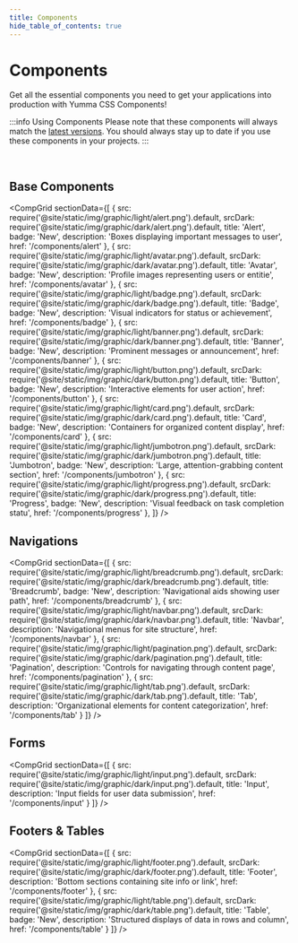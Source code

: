```yaml
---
title: Components
hide_table_of_contents: true
---
```



# Components

Get all the essential components you need to get your applications into production with Yumma CSS Components!

:::info Using Components
Please note that these components will always match the [latest versions](https://www.npmjs.com/package/yummacss). You should always stay up to date if you use these components in your projects.
:::

<br />

## Base Components

<CompGrid
  sectionData={[
    {
      src: require('@site/static/img/graphic/light/alert.png').default,
      srcDark: require('@site/static/img/graphic/dark/alert.png').default,
      title: 'Alert',
      badge: 'New',
      description: 'Boxes displaying important messages to user',
      href: '/components/alert'
    },
    {
      src: require('@site/static/img/graphic/light/avatar.png').default,
      srcDark: require('@site/static/img/graphic/dark/avatar.png').default,
      title: 'Avatar',
      badge: 'New',
      description: 'Profile images representing users or entitie',
      href: '/components/avatar'
    },
    {
      src: require('@site/static/img/graphic/light/badge.png').default,
      srcDark: require('@site/static/img/graphic/dark/badge.png').default,
      title: 'Badge',
      badge: 'New',
      description: 'Visual indicators for status or achievement',
      href: '/components/badge'
    },
    {
      src: require('@site/static/img/graphic/light/banner.png').default,
      srcDark: require('@site/static/img/graphic/dark/banner.png').default,
      title: 'Banner',
      badge: 'New',
      description: 'Prominent messages or announcement',
      href: '/components/banner'
    },
    {
      src: require('@site/static/img/graphic/light/button.png').default,
      srcDark: require('@site/static/img/graphic/dark/button.png').default,
      title: 'Button',
      badge: 'New',
      description: 'Interactive elements for user action',
      href: '/components/button'
    },
    {
      src: require('@site/static/img/graphic/light/card.png').default,
      srcDark: require('@site/static/img/graphic/dark/card.png').default,
      title: 'Card',
      badge: 'New',
      description: 'Containers for organized content display',
      href: '/components/card'
    },
    {
      src: require('@site/static/img/graphic/light/jumbotron.png').default,
      srcDark: require('@site/static/img/graphic/dark/jumbotron.png').default,
      title: 'Jumbotron',
      badge: 'New',
      description: 'Large, attention-grabbing content section',
      href: '/components/jumbotron'
    },
    {
      src: require('@site/static/img/graphic/light/progress.png').default,
      srcDark: require('@site/static/img/graphic/dark/progress.png').default,
      title: 'Progress',
      badge: 'New',
      description: 'Visual feedback on task completion statu',
      href: '/components/progress'
    },
 ]}
/>

## Navigations

<CompGrid
 sectionData={[
    {
      src: require('@site/static/img/graphic/light/breadcrumb.png').default,
      srcDark: require('@site/static/img/graphic/dark/breadcrumb.png').default,
      title: 'Breadcrumb',
      badge: 'New',
      description: 'Navigational aids showing user path',
      href: '/components/breadcrumb'
    },
    {
      src: require('@site/static/img/graphic/light/navbar.png').default,
      srcDark: require('@site/static/img/graphic/dark/navbar.png').default,
      title: 'Navbar',
      description: 'Navigational menus for site structure',
      href: '/components/navbar'
    },
    {
      src: require('@site/static/img/graphic/light/pagination.png').default,
      srcDark: require('@site/static/img/graphic/dark/pagination.png').default,
      title: 'Pagination',
      description: 'Controls for navigating through content page',
      href: '/components/pagination'
    },
    {
      src: require('@site/static/img/graphic/light/tab.png').default,
      srcDark: require('@site/static/img/graphic/dark/tab.png').default,
      title: 'Tab',
      description: 'Organizational elements for content categorization',
      href: '/components/tab'
    }
 ]}
/>

## Forms

<CompGrid
 sectionData={[
  {
    src: require('@site/static/img/graphic/light/input.png').default,
    srcDark: require('@site/static/img/graphic/dark/input.png').default,
    title: 'Input',
    description: 'Input fields for user data submission',
    href: '/components/input'
  }
 ]}
/>

## Footers & Tables

<CompGrid
 sectionData={[
    {
      src: require('@site/static/img/graphic/light/footer.png').default,
      srcDark: require('@site/static/img/graphic/dark/footer.png').default,
      title: 'Footer',
      description: 'Bottom sections containing site info or link',
      href: '/components/footer'
    },
    {
      src: require('@site/static/img/graphic/light/table.png').default,
      srcDark: require('@site/static/img/graphic/dark/table.png').default,
      title: 'Table',
      badge: 'New',
      description: 'Structured displays of data in rows and column',
      href: '/components/table'
    }
 ]}
/>